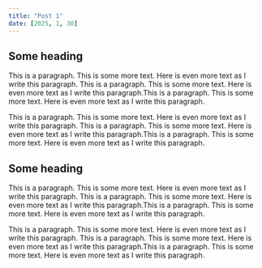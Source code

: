```yaml
---
title: "Post 1"
date: [2025, 1, 30]
---
```


## Some heading

This is a paragraph. This is some more text. Here is even more text as I write this paragraph. This is a paragraph. This is some more text. Here is even more text as I write this paragraph.This is a paragraph. This is some more text. Here is even more text as I write this paragraph.

This is a paragraph. This is some more text. Here is even more text as I write this paragraph. This is a paragraph. This is some more text. Here is even more text as I write this paragraph.This is a paragraph. This is some more text. Here is even more text as I write this paragraph.

## Some heading

This is a paragraph. This is some more text. Here is even more text as I write this paragraph. This is a paragraph. This is some more text. Here is even more text as I write this paragraph.This is a paragraph. This is some more text. Here is even more text as I write this paragraph.

This is a paragraph. This is some more text. Here is even more text as I write this paragraph. This is a paragraph. This is some more text. Here is even more text as I write this paragraph.This is a paragraph. This is some more text. Here is even more text as I write this paragraph.